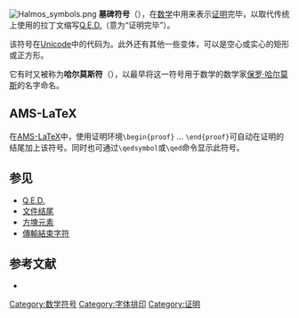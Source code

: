 {{noteTA
|G1=IT
}}
[[File:Halmos_symbols.png|thumb]]
'''墓碑符号'''{{Unicode|∎}}（{{lang|en|tombstone}}），在[[数学|数学]]中用来表示[[數學證明|证明]]完毕，以取代传统上使用的拉丁文缩写[[Q.E.D.|Q.E.D.]]（意为“证明完毕”）。

该符号在[[Unicode|Unicode]]中的代码为{{unichar|220E}}。此外还有其他一些变体，可以是空心或实心的矩形或正方形。

它有时又被称为'''哈尔莫斯符'''（{{lang|en|halmos}}），以最早将这一符号用于数学的数学家[[保罗·哈尔莫斯|保罗·哈尔莫斯]]的名字命名。

==AMS-LaTeX==
在[[AMS-LaTeX|AMS-LaTeX]]中，使用证明环境<tt>\begin{proof}</tt> ... <tt>\end{proof}</tt>可自动在证明的结尾加上该符号。同时也可通过<tt>\qedsymbol</tt>或<tt>\qed</tt>命令显示此符号。

== 参见 ==
* [[Q.E.D.|Q.E.D.]]
* [[文件结尾|文件结尾]]
* [[方塊元素|方塊元素]]
* [[傳輸結束字符|傳輸結束字符]]

== 参考文献 ==
*{{Citation
  | last = Miller
  | first = Jeff
  | author-link = 
  | title = Earliest Uses of Symbols of Set Theory and Logic
  | date = 2007-09-29
  | year = 2007
  | url = http://jeff560.tripod.com/set.html
  | accessdate = 2010-06-26
  | archive-date = 2019-11-04
  | archive-url = https://web.archive.org/web/20191104144830/http://jeff560.tripod.com/set.html
  | dead-url = yes
  }}

[[Category:数学符号|Category:数学符号]]
[[Category:字体排印|Category:字体排印]]
[[Category:证明|Category:证明]]